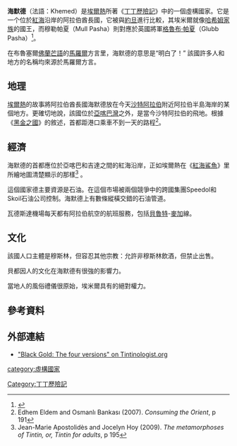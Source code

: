 {{Infobox fictional location
| name          = 海默德
| alt_name      = 海默德酋長國
| image         = Flag of Khemed.svg
| image_size    = 130px
| caption       = 國旗
| image2        = Red Sea map.svg
| caption2      = 海默德的大體位置
| source        = 《丁丁歷險記》
| creator       = 埃爾熱
| genre         = 連環漫畫
| ruler         = [[埃米爾|埃米爾]]穆罕默德·本·卡利斯·挨扎布
| type          = 酋長國
| ethnic_group  = 貝都因人
| races
| locations     = 瓦迪達（Wadesdah，首都）
| people
| population
| first
| last
| blank_label   =  Motto
| blank_data    = 
| blank_label1  = Anthem
| blank_data1   = 
| blank_label2  = 語言
| blank_data2   = [[阿拉伯语|阿拉伯語]]
| blank_label3  = 貨幣
| blank_data3   = [[迪拉姆|迪拉姆]]
}}
'''海默德'''（法語：Khemed）是[[埃尔热|埃爾熱]]所著《[[丁丁歷險記|丁丁歷險記]]》中的一個虛構國家。它是一个位於[[红海|紅海]]沿岸的阿拉伯酋長國，它被與[[约旦|約旦]]進行比較，其埃米爾就像[[哈希姆家族|哈希姆家族]]的國王，而穆勒帕夏（Mull Pasha）則對應於英國將軍[[格魯布·帕夏|格魯布·帕夏]]（Glubb Pasha）<ref>{{cite book |title=Dictionnaire des orientalistes de langue française |last=Pouillon |first=François |authorlink= |year=2008 |publisher=KARTHALA Editions |location= |isbn=978-2-84586-802-1 |page=491 |url=https://books.google.com/books?id=JexHxBDyT-YC |accessdate=2010-07-02 |archive-date=2014-01-11 |archive-url=https://web.archive.org/web/20140111161545/http://books.google.com/books?id=JexHxBDyT-YC |dead-url=no }}</ref>。

在布魯塞爾[[弗拉芒语|佛蘭芒語]]的[[马罗尔_(卢瓦尔省)|馬羅爾]]方言里，海默德的意思是“明白了！” 該國許多人和地方的名稱均來源於馬羅爾方言。

== 地理 ==
[[埃尔热|埃爾熱]]的故事將阿拉伯酋長國海默德放在今天[[沙特阿拉伯|沙特阿拉伯]]附近阿拉伯半島海岸的某個地方。更確切地說，該國位於[[亚喀巴湾|亞喀巴灣]]之外，是當今沙特阿拉伯的飛地。根據《[[黑金之國|黑金之國]]》的敘述，首都距港口乘車不到一天的路程<ref>Edhem Eldem and Osmanlı Bankası (2007). ''Consuming the Orient'', p 191</ref>。
==經濟==
海默德的首都應位於亞喀巴和吉達之間的紅海沿岸，正如埃爾熱在《[[紅海鯊魚|紅海鯊魚]]》里所繪地圖清楚顯示的那樣<ref>Jean-Marie Apostolidès and Jocelyn Hoy (2009). ''The metamorphoses of Tintin, or, Tintin for adults'', p 195</ref> 。

這個國家德主要資源是石油。在這個市場被兩個競爭中的跨國集團Speedol和Skoil石油公司控制。海默德上有數條縱橫交錯的石油管道。

瓦德斯達機場每天都有阿拉伯航空的航班服務，包括[[贝鲁特|貝魯特]]-[[麥加|麥加]]線。
==文化==
該國人口主體是穆斯林，但容忍其他宗教：允許非穆斯林飲酒，但禁止出售。

貝都因人的文化在海默德有很強的影響力。

當地人的風俗禮儀很原始，埃米爾具有的絕對權力。

== 參考資料 ==
<references />

== 外部連結 ==
* [http://www.tintinologist.org/forums/index.php?action=vthread&forum=1&topic=125 "Black Gold: The four versions" on Tintinologist.org] {{Wayback|url=http://www.tintinologist.org/forums/index.php?action=vthread&forum=1&topic=125 |date=20180104012058 }}

{{丁丁歷險記}}
[[category:虛構國家|category:虛構國家]]
[[Category:丁丁歷險記|Category:丁丁歷險記]]